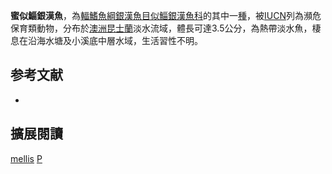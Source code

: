 {{Speciesbox
| name = 蜜似鯔銀漢魚
| image = 
| image_width = 250px
| status = EN
| status_system = IUCN3.1
| genus = Pseudomugil
| species = mellis
| authority = Allen & Ivantsoff, 1982
| synonyms = 
}}
'''蜜似鯔銀漢魚'''，為[[輻鰭魚綱|輻鰭魚綱]][[銀漢魚目|銀漢魚目]][[似鯔銀漢魚科|似鯔銀漢魚科]]的其中一[[種|種]]，被[[IUCN|IUCN]]列為瀕危保育類動物，分布於[[澳洲|澳洲]][[昆士蘭|昆士蘭]]淡水流域，體長可達3.5公分，為熱帶淡水魚，棲息在沿海水塘及小溪底中層水域，生活習性不明。
==参考文献==
*{{FishBase_species|genus=Pseudomugil|species=mellis|year=2016|month=5}}

== 擴展閱讀 ==
{{refbegin}}
{{wikispecies-inline|Pseudomugil mellis|蜜似鯔銀漢魚}}
{{refend}}
{{Taxonbar|from=Q1855006}}

[[Category:鯔銀漢魚屬|mellis]]
[[Category:1982年描述的魚類|P]]


{{魚類小作品}}